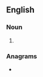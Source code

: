 ==English==

===Noun===
{{head|en|noun form}}

# {{plural of|adducer|lang=en}}

===Anagrams===
* {{anagrams|en|a=acddersu|crusaded}}